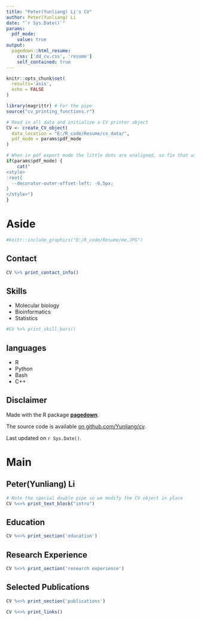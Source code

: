 ```yaml
---
title: "Peter(Yunliang) Li's CV"
author: Peter(Yunliang) Li
date: "`r Sys.Date()`"
params:
  pdf_mode:
    value: true
output:
  pagedown::html_resume:
    css: ['dd_cv.css', 'resume']
    self_contained: true
---
```


```r
knitr::opts_chunk$set(
  results='asis', 
  echo = FALSE
)

library(magrittr) # For the pipe
source("cv_printing_functions.r")

# Read in all data and initialize a CV printer object
CV <- create_CV_object(
  data_location = "E:/R_code/Resume/cv_data/",  
  pdf_mode = params$pdf_mode
)

```


```r
# When in pdf export mode the little dots are unaligned, so fix that with some conditional CSS.
if(params$pdf_mode) {
    cat("
<style>
:root{
  --decorator-outer-offset-left: -6.5px;
}
</style>")
}
```


Aside
================================================================================
```r
#knitr::include_graphics("E:/R_code/Resume/me.JPG")
```


Contact {#contact}
--------------------------------------------------------------------------------

```r
CV %>% print_contact_info()
```



Skills 
--------------------------------------------------------------------------------
* Molecular biology
* Bioinformatics
* Statistics

```r
#CV %>% print_skill_bars()
```


languages 
--------------------------------------------------------------------------------
* R
* Python
* Bash
* C++


Disclaimer {#disclaimer}
--------------------------------------------------------------------------------

Made with the R package [**pagedown**](https://github.com/rstudio/pagedown). 

The source code is available [on github.com/Yunliang/cv](https://github.com/Yunliang81/CV/).

Last updated on `r Sys.Date()`.



Main
================================================================================

Peter(Yunliang) Li {#title}
--------------------------------------------------------------------------------

```r
# Note the special double pipe so we modify the CV object in place
CV %<>% print_text_block("intro") 
```



Education {data-icon=graduation-cap data-concise=true}
--------------------------------------------------------------------------------

```r
CV %<>% print_section('education')
```



Research Experience {data-icon=laptop}
--------------------------------------------------------------------------------

```r
CV %<>% print_section('research experience')
```



Selected Publications {data-icon=book}
--------------------------------------------------------------------------------

```r
CV %<>% print_section('publications')
```



```r
CV %<>% print_links()
```

